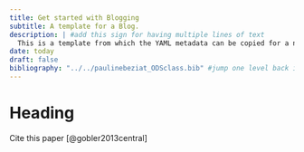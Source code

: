 ```yaml
---
title: Get started with Blogging
subtitle: A template for a Blog. 
description: | #add this sign for having multiple lines of text
  This is a template from which the YAML metadata can be copied for a new blog post. author: Pauline Béziat
date: today
draft: false
bibliography: "../../paulinebeziat_ODSclass.bib" #jump one level back is ../
---
```


# Heading

Cite this paper [@gobler2013central]
